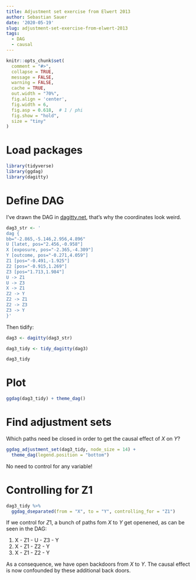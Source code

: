 ```yaml
---
title: Adjustment set exercise from Elwert 2013
author: Sebastian Sauer
date: '2020-05-19'
slug: adjustment-set-exercise-from-elwert-2013
tags:
  - DAG
  - causal 
---
```




```r
knitr::opts_chunk$set(
  comment = "#>",
  collapse = TRUE,
  message = FALSE,
  warning = FALSE,
  cache = TRUE,
  out.width = "70%",
  fig.align = 'center',
  fig.width = 6,
  fig.asp = 0.618,  # 1 / phi
  fig.show = "hold",
  size = "tiny"
)
```



# Load packages

```r
library(tidyverse)
library(ggdag)
library(dagitty)
```


# Define DAG

I've drawn the DAG in [dagitty.net](http://dagitty.net/dags.html), that's why the coordinates look weird.

```r
dag3_str <- '
dag {
bb="-2.865,-5.146,2.956,4.896"
U [latet, pos="2.456,-0.958"]
X [exposure, pos="-2.365,-4.309"]
Y [outcome, pos="-0.271,4.059"]
Z1 [pos="-0.491,-1.925"]
Z2 [pos="-0.915,1.269"]
Z3 [pos="1.713,1.984"]
U -> Z1
U -> Z3
X -> Z1
Z2 -> Y
Z2 -> Z1
Z2 -> Z3
Z3 -> Y
}'
```

Then tidify:

```r
dag3 <- dagitty(dag3_str)

dag3_tidy <- tidy_dagitty(dag3)

dag3_tidy
```


# Plot


```r
ggdag(dag3_tidy) + theme_dag()
```


# Find adjustment sets

Which paths need be closed in order to get the causal effect of $X$ on $Y$?


```r
ggdag_adjustment_set(dag3_tidy, node_size = 14) + 
  theme_dag(legend.position = "bottom")
```


No need to control for any variable!


# Controlling for Z1



```r
dag3_tidy %>% 
  ggdag_dseparated(from = "X", to = "Y", controlling_for = "Z1")
```


If we control for $Z1$, a bunch of paths fom $X$ to $Y$ get openened, as can be seen in the DAG:

1. X - Z1 - U - Z3 - Y
2. X - Z1 - Z2 - Y
3. X - Z1 - Z2 - Y


As a consequence, we have open backdoors from $X$ to $Y$. The causal effect is now confounded by these additional back doors.

